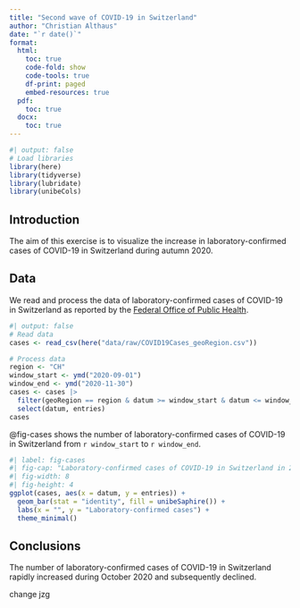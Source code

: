 ```yaml
---
title: "Second wave of COVID-19 in Switzerland"
author: "Christian Althaus"
date: "`r date()`"
format:
  html:
    toc: true
    code-fold: show
    code-tools: true
    df-print: paged
    embed-resources: true
  pdf:
    toc: true
  docx:
    toc: true
---
```


```r
#| output: false
# Load libraries
library(here)
library(tidyverse)
library(lubridate)
library(unibeCols)
```

## Introduction

The aim of this exercise is to visualize the increase in laboratory-confirmed cases of COVID-19 in Switzerland during autumn 2020.

## Data

We read and process the data of laboratory-confirmed cases of COVID-19 in Switzerland as reported by the [Federal Office of Public Health](https://idd.bag.admin.ch/).

```r
#| output: false
# Read data
cases <- read_csv(here("data/raw/COVID19Cases_geoRegion.csv"))
```

```r
# Process data
region <- "CH"
window_start <- ymd("2020-09-01")
window_end <- ymd("2020-11-30")
cases <- cases |>
  filter(geoRegion == region & datum >= window_start & datum <= window_end) |>
  select(datum, entries)
cases
```

@fig-cases shows the number of laboratory-confirmed cases of COVID-19 in Switzerland from `r window_start` to `r window_end`.

```r
#| label: fig-cases
#| fig-cap: "Laboratory-confirmed cases of COVID-19 in Switzerland in 2020."
#| fig-width: 8
#| fig-height: 4
ggplot(cases, aes(x = datum, y = entries)) +
  geom_bar(stat = "identity", fill = unibeSaphire()) +
  labs(x = "", y = "Laboratory-confirmed cases") +
  theme_minimal()
```

## Conclusions

The number of laboratory-confirmed cases of COVID-19 in Switzerland rapidly increased during October 2020 and subsequently declined.

change
jzg

